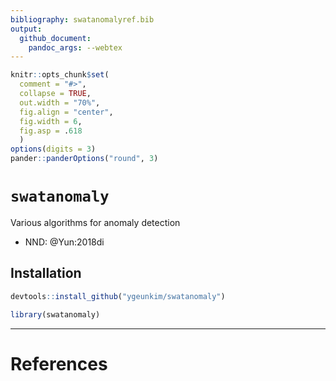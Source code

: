 ```yaml
---
bibliography: swatanomalyref.bib
output: 
  github_document:
    pandoc_args: --webtex
---
```


```r
knitr::opts_chunk$set(
  comment = "#>",
  collapse = TRUE,
  out.width = "70%",
  fig.align = "center",
  fig.width = 6,
  fig.asp = .618
  )
options(digits = 3)
pander::panderOptions("round", 3)
```

# `swatanomaly`

Various algorithms for anomaly detection

- NND: @Yun:2018di

## Installation

```r
devtools::install_github("ygeunkim/swatanomaly")
```

```r
library(swatanomaly)
```


***

# References

